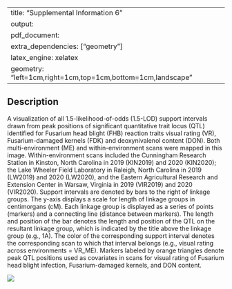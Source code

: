 
---
title: "Supplemental Information 6"
output: 
  pdf_document:
    extra_dependencies: ["geometry"]
    latex_engine: xelatex
geometry: "left=1cm,right=1cm,top=1cm,bottom=1cm,landscape"
---

\pagenumbering{gobble}

## Description

A visualization of all 1.5-likelihood-of-odds (1.5-LOD) support intervals drawn from peak positions of significant quantitative trait locus (QTL) identified for Fusarium head blight (FHB) reaction traits visual rating (VR), Fusarium-damaged kernels (FDK) and deoxynivalenol content (DON). Both multi-environment (ME) and within-environment scans were mapped in this image. Within-environment scans included the Cunningham Research Station in Kinston, North Carolina in 2019 (KIN2019) and 2020 (KIN2020); the Lake Wheeler Field Laboratory in Raleigh, North Carolina in 2019 (LW2019) and 2020 (LW2020), and the Eastern Agricultural Research and Extension Center in Warsaw, Virginia in 2019 (VIR2019) and 2020 (VIR2020). Support intervals are denoted by bars to the right of linkage groups. The y-axis displays a scale for length of linkage groups in centimorgans (cM). Each linkage group is displayed as a series of points (markers) and a connecting line (distance between markers). The length and position of the bar denotes the length and position of the QTL on the resultant linkage group, which is indicated by the title above the linkage group (e.g., 1A). The color of the corresponding support interval denotes the corresponding scan to which that interval belongs (e.g., visual rating across environments = VR_ME). Markers labeled by orange triangles denote peak QTL positions used as covariates in scans for visual rating of Fusarium head blight infection, Fusarium-damaged kernels, and DON content.

\pagebreak

![](\./results_images/support_intervals_vr_fdk_don_with_adjustment.jpg)


